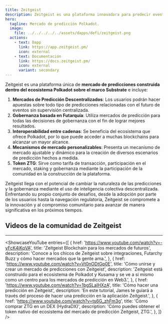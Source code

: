 ```yaml
---
title: Zeitgeist
description: Zeitgeist es una plataforma innovadora para predecir eventos futuros.
hero:
  tagline: Mercado de predicción Polkadot.
  image: 
    file: ../../../../../assets/dapps/defi/zeitgeist.png
  actions:
    - text: Dapp
      link: https://app.zeitgeist.pm/
      icon: external
    - text: Documentación
      link: https://docs.zeitgeist.pm/
      icon: external
      variant: secondary
---
```



Zeitgeist es una plataforma única de **mercado de predicciones construida dentro del ecosistema Polkadot sobre el marco Substrate** e incluye:
1. **Mercados de Predicción Descentralizados**: Los usuarios podrán hacer apuestas sobre todo tipo de predicciones relacionadas con el futuro de eventos sin supervisión centralizada.
2. **Gobernanza basada en Futarquía**: Utiliza mercados de predicción para todas las decisiones de gobernanza con el fin de lograr mejores resultados.
3. **Interoperabilidad entre cadenas**: Se beneficia del ecosistema que ofrece Polkadot, por lo que puede acceder a muchas blockchains para alcanzar un mayor alcance.
4. **Mecanismos de mercado personalizables**: Presenta un mecanismo de mercado ajustable y dinámico para la creación de diversos escenarios de predicción hechos a medida.
5. **Token ZTG**: Sirve como tarifa de transacción, participación en el mercado, staking y gobernanza mediante la participación de la comunidad en la construcción de la plataforma.

Zeitgeist llega con el potencial de cambiar la naturaleza de las predicciones y la gobernanza mediante el uso de inteligencia colectiva descentralizada. Enfrentando su propio conjunto de desafíos, desde la adopción por parte de los usuarios hasta la navegación regulatoria, Zeitgeist se compromete a la innovación y al compromiso comunitario para avanzar de manera significativa en los próximos tiempos.

## Videos de la comunidad de Zeitgeist
------------
<ShowcaseYouTube
  entries={[
    {
      href: 'https://www.youtube.com/watch?v=-yFcK4iKqVA',
      title: 'Zeitgeist Blockchain para los mercados de futuros',
      description: 'Conoce a los chicos de Zeitgeist sobre integraciones, Futarchy Buzz y cómo hacer mercados que la gente ama.',
    },
        {
      href: 'https://www.youtube.com/watch?v=Vt0nODtGp0E',
      title: 'Cómo unirse y crear un mercado de predicciones con Zeitgeist',
      description: 'Zeitgeist está construido para el ecosistema de Polkadot y Kusama y se ve a sí mismo como un centro para los mercados de predicción en Web3.',
    },
            {
      href: 'https://www.youtube.com/watch?v=1bgSLaIHXzA',
      title: 'Cómo hacer una predicción en Zeitgeist',
      description: 'En este tutorial, James te guiará a través del proceso de hacer una predicción en la aplicación Zeitgeist.',
    },
            {
      href: 'https://www.youtube.com/watch?v=ts6G_zhFm3g',
      title: 'Cómo comprar ZTG en un DEX (HydraDX)',
      description: 'Cómo puedes obtener el token nativo del ecosistema del mercado de predicción Zeitgeist, ZTG.',
    },
  ]} />
